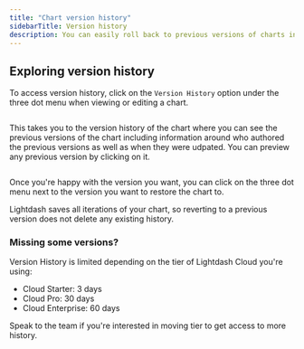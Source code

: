 ```yaml
---
title: "Chart version history"
sidebarTitle: Version history
description: You can easily roll back to previous versions of charts in Lightdash.
---
```



## Exploring version history

To access version history, click on the `Version History` option under the three dot menu when viewing or editing a chart.

<Frame>
  <img src="/images/guides/version-history.png" alt=""/>
</Frame>

This takes you to the version history of the chart where you can see the previous versions of the chart including information around who authored the previous versions as well as when they were udpated. You can preview any previous version by clicking on it.

<Frame>
  <img src="/images/guides/version-history-explorer-ba442ad1aba9dbbef26fd2b7eff21eef.png" alt=""/>
</Frame>

Once you're happy with the version you want, you can click on the three dot menu next to the version you want to restore the chart to.

<Note>
Lightdash saves all iterations of your chart, so reverting to a previous version does not delete any existing history.
</Note>
<Frame>
  <img src="/images/guides/version-history-selection-9a266ef03efb84ab3567e1ac80eeedab.png" alt=""/>
</Frame>


### Missing some versions?

Version History is limited depending on the tier of Lightdash Cloud you're using:

* Cloud Starter: 3 days
* Cloud Pro: 30 days
* Cloud Enterprise: 60 days

Speak to the team if you're interested in moving tier to get access to more history.
